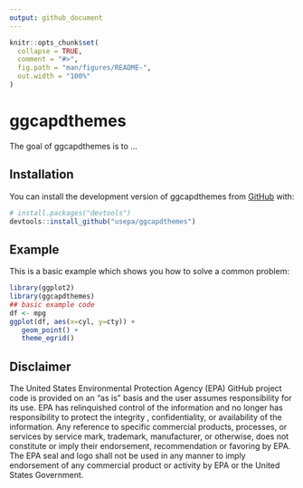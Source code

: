 ```yaml
---
output: github_document
---
```


<!-- README.md is generated from README.Rmd. Please edit that file -->

```r
knitr::opts_chunk$set(
  collapse = TRUE,
  comment = "#>",
  fig.path = "man/figures/README-",
  out.width = "100%"
)
```

# ggcapdthemes

<!-- badges: start -->
<!-- badges: end -->

The goal of ggcapdthemes is to ...

## Installation

You can install the development version of ggcapdthemes from [GitHub](https://github.com/) with:

``` r
# install.packages("devtools")
devtools::install_github("usepa/ggcapdthemes")
```

## Example

This is a basic example which shows you how to solve a common problem:

```r
library(ggplot2)
library(ggcapdthemes)
## basic example code
df <- mpg
ggplot(df, aes(x=cyl, y=cty)) +
   geom_point() +
   theme_egrid()
```

## Disclaimer

The United States Environmental Protection Agency (EPA) GitHub project code is provided on an "as is" basis and the user assumes responsibility for its use.  EPA has relinquished control of the information and no longer has responsibility to protect the integrity , confidentiality, or availability of the information.  Any reference to specific commercial products, processes, or services by service mark, trademark, manufacturer, or otherwise, does not constitute or imply their endorsement, recommendation or favoring by EPA.  The EPA seal and logo shall not be used in any manner to imply endorsement of any commercial product or activity by EPA or the United States Government.
